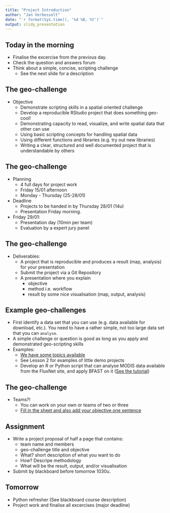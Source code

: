 ```yaml
---
title: "Project Introduction"
author: "Jan Verbesselt"
date: "`r format(Sys.time(), '%d %B, %Y')`"
output: slidy_presentation
---
```


## Today in the morning

* Finalise the excercise from the previous day.
* Check the question and answers forum
* Think about a simple, concise, scripting challenge 
    - See the next slide for a description

## The geo-challenge

* Objective
    * Demonstrate scripting skills in a spatial oriented challenge
    * Develop a reproducible RStudio project that does something geo-cool!
    * Demonstrating capacity to read, visualize, and write spatial data that other can use
    * Using basic scripting concepts for handling spatial data
    * Using different functions and libraries (e.g. try out new libraries)
    * Writing a clear, structured and well documented project that is understandable by others

## The geo-challenge

* Planning
    * 4 full days for project work
    * Friday 15/01 afternoon
    * Monday - Thursday (25-28/01)
  
* Deadline
    * Projects to be handed in by Thursday 28/01 (14u)
    * Presentation Friday morning.

* Friday 29/01: 
    * Presentation day (10min per team)
    * Evaluation by a expert jury panel

## The geo-challenge

* Deliverables:
    * A project that is reproducible and produces a result (map, analysis) for your presentation
    * Submit the project via a Git Repository
    * A presentation where you explain
        * objective
        * method i.e. workflow
        * result by some nice visualisation (map, output, analysis)

## Example geo-challenges

* First identify a data set that you can use (e.g. data available for download, etc.). You need to have a rather simple, not too large data set that you can `analyse`.
* A simple challenge or question is good as long as you apply and demonstrated geo-scripting skills
* Examples:
    - [We have some topics available](https://geoscripting-wur.github.io/ProjectIntro/topics.html)
    - See Lesson 2 for examples of little demo projects
    - Develop an R or Python script that can analyse MODIS data available from the FluxNet site, and apply BFAST on it ([See the tutorial](https://github.com/verbe039/BFASTforAEO/blob/master/BFASTExcercise.pdf?raw=true))

## The geo-challenge

* Teams?!
    - You can work on your own or teams of two or three
    - [Fill in the sheet and also add your objective one sentence](http://goo.gl/forms/fm3PuAijWC)

## Assignment

* Write a project proposal of half a page that contains:
    * team name and members
    * geo-challenge title and objective
    * What? short description of what you want to do
    * How? Descripe methodology
    * What will be the result, output, and/or visualisation

* Submit by blackboard before tomorrow 1030u.

## Tomorrow

* Python refresher (See blackboard course description)
* Project work and finalise all excercises (major deadline)
